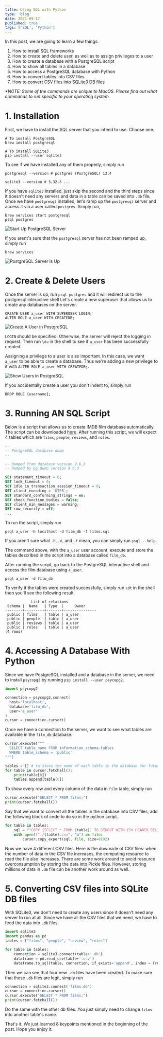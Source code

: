 ---
title: Using SQL with Python
type: 'blog'
date: 2021-09-17
published: true
tags: ['SQL', 'Python']
---

In this post, we are going to learn a few things:

1. How to install SQL frameworks
2. How to create and delete user, as well as to assign privileges to a user
3. How to create a database with a PostgreSQL script
4. How to show all tables in a database
5. How to access a PostgreSQL database with Python
6. How to convert tables into CSV files
7. How to convert CSV files into SQLite3 DB files

<i>
  *NOTE: Some of the commands are unique to MacOS. Please find out what commands
  to run specific to your operating system.
</i>

# 1. Installation

First, we have to install the SQL server that you intend to use. Choose one.

```bash:title=Terminal
# To install PostgreSQL
brew install postgresql

# To install SQLite3
pip install --user sqlite3
```

To see if we have installed any of them properly, simply run

```bash:title=Terminal
postgresql --version # postgres (PostgreSQL) 13.4

sqlite3 --version # 3.32.3 ...
```

If you have `sqlite3` installed, just skip the second and the third steps since it doesn't need any servers and data in a table can be saved into `.db` file.
Once we have `postgresql` installed, let's ramp up the `postgresql` server and access it via a user called `postgres`. Simply run,

```bash:title=Terminal
brew services start postgresql
psql postgres
```

![Start Up PostgreSQL Server](./ramp-up-server.png)

If you arent's sure that the `postgresql` server has not been ramped up, simply run

```bash:title=Terminal
brew services
```

![PostgreSQL Server Is Up](./verify-server.png)

# 2. Create & Delete Users

Once the server is up, run `psql postgres` and it will redirect us to the postgresql interactive shell
Let's create a new superuser that allows us to create any databases on the server.

```sql:title=plsq-shell
CREATE USER a_user WITH SUPERUSER LOGIN;
ALTER ROLE a_user WITH CREATEDB;
```

![Create A User in PostgreSQL](./create-user.png)

`LOGIN` should be specified. Otherwise, the server will reject the logging in request.
Then run `\du` in the shell to see if `a_user` has been successfully created.

Assigning a privilege to a user is also important.
In this case, we want `a_user` to be able to create a database.
Thus we're adding a new privilege to it with `ALTER ROLE a_user WITH CREATEDB;`.

![Show Users in PostgreSQL](./check-user.png)

If you accidentally create a user you don't indent to, simply run

```sql:title=plsq-shell
DROP ROLE {username};
```

# 3. Running AN SQL Script

Below is a script that allows us to create IMDB film database automatically.
The script can be downloaded <a itemProp="url" itemType="http://schema.org/Url" href="https://drive.google.com/file/d/1wKMPcbj9jr3twYBUNwtz1xxayWkAaUwu/view?usp=sharing" target="\_blank" rel="nofollow noopener noreferrer">here</a>.
After running this script, we will expect 4 tables which are `films`, `people`, `reviews`, and `roles`.

```sql:title=script.sql
--
-- PostgreSQL database dump
--

-- Dumped from database version 9.6.3
-- Dumped by pg_dump version 9.6.3

SET statement_timeout = 0;
SET lock_timeout = 0;
SET idle_in_transaction_session_timeout = 0;
SET client_encoding = 'UTF8';
SET standard_conforming_strings = on;
SET check_function_bodies = false;
SET client_min_messages = warning;
SET row_security = off;
...
```

To run the script, simply run

```bash:title=Terminal
psql a_user -h localhost -d film_db -f films.sql
```

If you aren't sure what `-h`, `-d`, and `-f` mean, you can simply run `psql --help`.

The command above, with the `a_user` user account, execute and store the tables described in the script into a database called `film_db`.

After running the script, go back to the PostgreSQL interactive shell and access the film database using `a_user`.

```bash:title=Terminal
psql a_user -d film_db
```

To verify if the tables were created successfully, simply run `\dt` in the shell then you'll see the following result.

```sql:title=PostgreSQL Interactive Shell
            List of relations
 Schema |  Name   | Type  |     Owner
--------+---------+-------+---------------
 public | films   | table | a_user
 public | people  | table | a_user
 public | reviews | table | a_user
 public | roles   | table | a_user
(4 rows)
```

# 4. Accessing A Database With Python

Since we have PostgreSQL installed and a database in the server, we need to install `psycopg2` by running `pip install --user psycopg2`.

```python:title=database.py
import psycopg2

connection = psycopg2.connect(
  host='localhost',
  database='film_db',
  user='a_user'
)
cursor = connection.cursor()
```

Once we have a connection to the server, we want to see what tables are available in the `film_db` database.

```python:title=database.py
cursor.execute("""
  SELECT table_name FROM information_schema.tables
  WHERE table_schema = 'public'
""")

tables = [] # to store the name of each table in the database for future use
for table in cursor.fetchall():
    print(table[0])
    tables.append(table[0])
```

To show every row and every column of the data in `film` table, simply run

```python:title=database.py
cursor.execute("SELECT * FROM films;")
print(cursor.fetchall())
```

Say that we want to convert all the tables in the database into CSV files, add the following block of code to do so in the python script.

```python:title=database.py
for table in tables:
    sql = f"COPY (SELECT * FROM {table}) TO STDOUT WITH CSV HEADER DELIMITER ','"
    with open(f"./{table}.csv", "w") as file:
        cursor.copy_expert(sql, file, size=8192)
```

Now we have 4 different CSV files.
Here is the downside of CSV files: when the number of data in the CSV file increases, the computing resource to read the file also increases.
There are some work around to avoid resource overconsumption by storing the data into Pickle files.
However, storing millions of data in `.db` file can be another work around as well.

# 5. Converting CSV files into SQLite DB files

With SQLite3, we don't need to create any users since it doesn't need any server to run at all.
Since we have all the CSV files that we need, we have to feed the data into `.db` files.

```python:title=convert-csv-to-sqlitedb.py
import sqlite3
import pandas as pd
tables = ["films", "people", "review", "roles"]

for table in tables:
    connection = sqlite3.connect(table+'.db')
    dataframe = pd.read_csv(table+'.csv')
    dataframe.to_sql(table, connection, if_exists='append', index = True)
```

Then we can see that four new `.db` files have been created. To make sure that these `.db` files are legit, simply run

```python:title=test-if-db-files-are-legit.py
connection = sqlite3.connect('films.db')
cursor = connection.cursor()
cursor.execute("SELECT * FROM films;")
print(cursor.fetchall())
```

Do the same with the other db files. You just simply need to change `films` into another table's name.

That's it. We just learned 8 keypoints mentioned in the beginning of the post. Hope you enjoy it.
